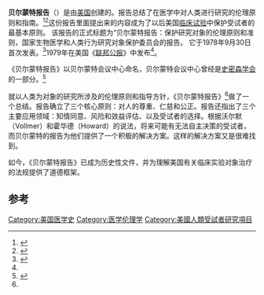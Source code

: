 '''贝尔蒙特报告'''（{{lang-en|Belmont Report}}）是由[[美国|美国]]{{tsl|en|National Commission for the Protection of Human Subjects of Biomedical and Behavioral Research|全國生物及行為研究人體受試者保護委員會}}创建的。报告总结了在医学中对人类进行研究的伦理原则和指南。<ref name="Belmont Report">{{Cite journal|last=Office of the Secretary, [[United_States_Department_of_Health_and_Human_Services|United States Department of Health, Education and Welfare]]|date=1979-04-18|title=Protection of Human Subjects; Notice of Report for Public Comment|url=https://www.hhs.gov/ohrp/archive/documents/19790418.pdf|journal=[[Federal_Register|Federal Register]]|volume=44|issue=76|pages=23191–7|access-date=2020-07-06|archive-date=2011-10-17|archive-url=https://web.archive.org/web/20111017133845/http://www.hhs.gov/ohrp/archive/documents/19790418.pdf|dead-url=no}}</ref><ref name="Vollmer2010">{{Cite journal|last=Vollmer|first=Sara H.|last2=Howard|first2=George|date=December 2010|title=Statistical power, the Belmont Report, and the ethics of clinical trials|journal=Science and Engineering Ethics|volume=16|issue=4|pages=675–91|doi=10.1007/s11948-010-9244-0|pmid=21063801}}</ref>这份报告里面提出来的内容成为了以后美国[[临床试验|临床试验]]中保护受试者的最基本原则。
该报告的正式标题为“贝尔蒙特报告：保护研究对象的伦理原则和准则，国家生物医学和人类行为研究对象保护委员会的报告。 它于1978年9月30日首次发表。<ref>{{Cite book|author=National Commission for the Protection of Human Subjects of Biomedical and Behavioral Research, [[United_States_Department_of_Health_and_Human_Services|Department of Health, Education and Welfare]] (DHEW)|title=The Belmont Report|url=http://videocast.nih.gov/pdf/ohrp_belmont_report.pdf|date=1978-09-30|issue=DHEW pub. no. (OS) 78–0012|publisher=[[United_States_Government_Printing_Office|United States Government Printing Office]]|location=Washington, DC|access-date=2020-07-06|archive-date=2019-06-18|archive-url=https://web.archive.org/web/20190618212446/https://videocast.nih.gov/pdf/ohrp_belmont_report.pdf|dead-url=no}}</ref>1979年在美国《[[联邦公报|联邦公报]]》中发布<ref name="Belmont Report"/>。

《贝尔蒙特报告》以贝尔蒙特会议中心命名，贝尔蒙特会议中心曾经是[[史密森学会|史密森学会]]的一部分。<ref>{{Cite news|last=Carson|first=Larry|date=2010-09-30|title=HCC to close Belmont Conference Center|url=http://articles.baltimoresun.com/2010-09-30/news/bs-md-ho-belmont-closing-20100930_1_caleb-dorsey-president-kate-hetherington-main-campus|newspaper=[[The_Baltimore_Sun|The Baltimore Sun]]|accessdate=2020-07-06|archive-date=2013-09-28|archive-url=https://web.archive.org/web/20130928113553/http://articles.baltimoresun.com/2010-09-30/news/bs-md-ho-belmont-closing-20100930_1_caleb-dorsey-president-kate-hetherington-main-campus|dead-url=no}}</ref>

就以人类为对象的研究所涉及的伦理原则和指导方针，《贝尔蒙特报告》<ref name= "Belmont Report"/>做了一个总结。报告确立了三个核心原则：对人的尊重、仁慈和公正。报告还指出了三个主要应用领域：知情同意、风险和效益评估、以及受试者的选择。根据沃尔默（Vollmer）和霍华德（Howard）的说法，将来可能有无法自主决策的受试者，而贝尔蒙特的报告为他们提供了一个积极的解决方案。这样的解决方案又是很难找到。

如今，《贝尔蒙特报告》已成为历史性文件，并为理解美国有关临床实验对象治疗的法规提供了道德框架。

== 参考 ==
{{reflist}}

[[Category:美国医学史|Category:美国医学史]]
[[Category:医学伦理学|Category:医学伦理学]]
[[Category:美國人類受試者研究項目|Category:美國人類受試者研究項目]]